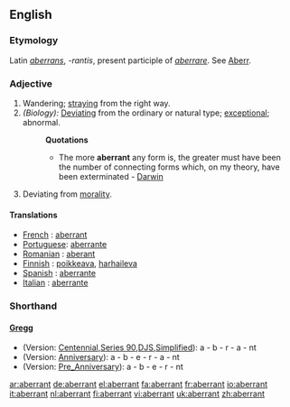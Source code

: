 ==English==

===Etymology===
Latin ''[[aberrans]]'', ''-rantis'', present participle of ''[[aberrare]]''. See [[Aberr]].

===Adjective===
{{en-adj}}
#Wandering; [[straying]] from the right way.
#''(Biology):'' [[Deviating]] from the ordinary or natural type; [[exceptional]]; abnormal.
#:'''Quotations'''
#:*The more '''aberrant''' any form is, the greater must have been the number of connecting forms which, on my theory, have been exterminated - [[Darwin]]
#Deviating from [[morality]].
====Translations====
*[[French]] : [[aberrant]] {{m}}
*[[Portuguese]]: [[aberrante]] {{m}}
*[[Romanian]] : [[aberant]]
*[[Finnish]] : [[poikkeava]], [[harhaileva]]
*[[Spanish]] : [[aberrante]] {{m}}
*[[Italian]] : [[aberrante]] {{m}}

===Shorthand===
====[http://en.wikipedia.org/wiki/Gregg_Shorthand Gregg]====
* (Version: [http://en.wikipedia.org/wiki/Gregg_Shorthand#Centennial_Gregg_Shorthand Centennial],[http://en.wikipedia.org/wiki/Gregg_Shorthand#Series_90_Gregg_Shorthand  Series 90],[http://en.wikipedia.org/wiki/Gregg_Shorthand#Diamond_Jubilee_Gregg_Shorthand  DJS],[http://en.wikipedia.org/wiki/Gregg_Shorthand#Simplified_Gregg_Shorthand Simplified]): a - b - r - a - nt
* (Version: [http://en.wikipedia.org/wiki/Gregg_Shorthand#Anniversary_Gregg_Shorthand Anniversary]): a - b - e - r - a - nt
* (Version: [http://en.wikipedia.org/wiki/Gregg_Shorthand#Pre_Anniversary_Gregg_Shorthand Pre_Anniversary]): a - b - e - r - nt


[[ar:aberrant]]
[[de:aberrant]]
[[el:aberrant]]
[[fa:aberrant]]
[[fr:aberrant]]
[[io:aberrant]]
[[it:aberrant]]
[[nl:aberrant]]
[[fi:aberrant]]
[[vi:aberrant]]
[[uk:aberrant]]
[[zh:aberrant]]